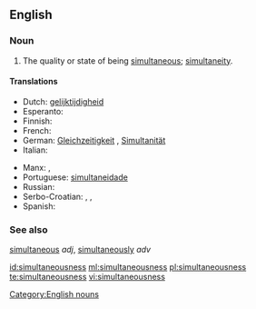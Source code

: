 ==English==

===Noun===
{{en-noun|-}}

# The quality or state of being [[simultaneous]]; [[simultaneity]].

====Translations====
{{trans-top|the quality or state of being simultaneous}}
* Dutch: [[gelijktijdigheid]] {{f}}
* Esperanto: {{t-|eo|samtempeco}}
* Finnish: {{t-|fi|samanaikaisuus}}
* French: {{t+|fr|simultanéité}}
* German: [[Gleichzeitigkeit]] {{f}}, [[Simultanität]]{{f}}
* Italian: {{t+|it|simultaneità}}
{{trans-mid}}
* Manx: {{t-|gv|coghleashaght|f}}, {{t-|gv|coghleashaghtys|m}}
* Portuguese: [[simultaneidade]]
* Russian: {{t+|ru|одновременность|f|sc=Cyrl|tr=odnovreménnost'}}
* Serbo-Croatian: {{t-|sh|simultanost|f|alt=sȉmultānōst}}, {{t-|sh|istovremenost|f|alt=istòvremenōst}}, {{t-|sh|istodobnost|f|alt=istòdobnōst}}
* Spanish: {{t+|es|simultaneidad}}
{{trans-bottom}}

===See also===
[[simultaneous]] ''adj'', [[simultaneously]] ''adv''

[[Category:English nouns]]

[[id:simultaneousness]]
[[ml:simultaneousness]]
[[pl:simultaneousness]]
[[te:simultaneousness]]
[[vi:simultaneousness]]